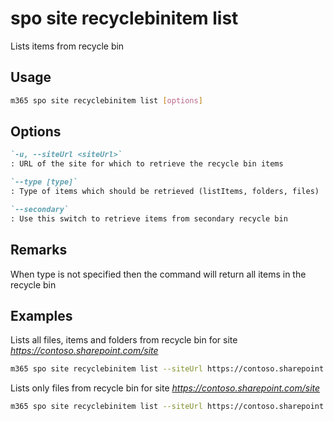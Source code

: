 
# spo site recyclebinitem list

Lists items from recycle bin

## Usage

```sh
m365 spo site recyclebinitem list [options]
```

## Options

```md definition-list
`-u, --siteUrl <siteUrl>`
: URL of the site for which to retrieve the recycle bin items

`--type [type]`
: Type of items which should be retrieved (listItems, folders, files)

`--secondary`
: Use this switch to retrieve items from secondary recycle bin
```

<Global />

## Remarks

When type is not specified then the command will return all items in the recycle bin

## Examples

Lists all files, items and folders from recycle bin for site _https://contoso.sharepoint.com/site_

```sh
m365 spo site recyclebinitem list --siteUrl https://contoso.sharepoint.com/site
```

Lists only files from recycle bin for site _https://contoso.sharepoint.com/site_

```sh
m365 spo site recyclebinitem list --siteUrl https://contoso.sharepoint.com/site --type files
```
